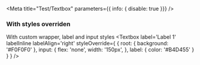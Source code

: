 

<Meta
  title="Test/Textbox"
  parameters={{ info: { disable: true }}}
/>

### With styles overriden
With custom wrapper, label and input styles
<Preview>
  <Story name="styles overriden">
    <Textbox
      label='Label 1'
      labelInline
      labelAlign='right'
      styleOverride={
        {
          root: { background: '#F0F0F0' },
          input: {
            flex: 'none',
            width: '150px',
          },
          label: { color: '#B4D455' }
        }
      }
    />
  </Story>
</Preview>
